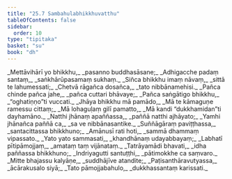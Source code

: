 ```yaml
---
title: "25.7 Sambahulabhikkhuvatthu"
tableOfContents: false
sidebar:
  order: 10
type: "tipitaka"
basket: "su"
book: "dh"
---
```



<DynamicBreadcrumb />

<Division number="368" book="dh" bookNo="18" page="66">

<Paragraph number="395" type="verses" book="dh">
_Mettāvihārī yo bhikkhu,_  
_pasanno buddhasāsane;_  
_Adhigacche padaṃ santaṃ,_  
_saṅkhārūpasamaṃ sukhaṃ._  

</Paragraph>

</Division>
<Division number="369" book="dh" bookNo="18" page="66">

<Paragraph number="396" type="verses" book="dh">
_Siñca bhikkhu imaṃ nāvaṃ,_  
_sittā te lahumessati;_  
_Chetvā rāgañca dosañca,_  
_tato nibbānamehisi._  

</Paragraph>

</Division>
<Division number="370" book="dh" bookNo="18" page="66">

<Paragraph number="397" type="verses" book="dh">
_Pañca chinde pañca jahe,_  
_pañca cuttari bhāvaye;_  
_Pañca saṅgātigo bhikkhu,_  
_“oghatiṇṇo”ti vuccati._  

</Paragraph>

</Division>
<Division number="371" book="dh" bookNo="18" page="66">

<Paragraph number="398" type="verses" book="dh">
_Jhāya bhikkhu mā pamādo,_  
_Mā te kāmaguṇe ramessu cittaṃ;_  
_Mā lohaguḷaṃ gilī pamatto,_  
_Mā kandi “dukkhamidan”ti dayhamāno._  

</Paragraph>

</Division>
<Division number="372" book="dh" bookNo="18" page="66">

<Paragraph number="399" type="verses" book="dh">
_Natthi jhānaṃ apaññassa,_  
_paññā natthi ajhāyato;_  
_Yamhi jhānañca paññā ca,_  
_sa ve nibbānasantike._  

</Paragraph>

</Division>
<Division number="373" book="dh" bookNo="18" page="67">

<Paragraph number="400" type="verses" book="dh">
_Suññāgāraṃ paviṭṭhassa,_  
_santacittassa bhikkhuno;_  
_Amānusī rati hoti,_  
_sammā dhammaṃ vipassato._  

</Paragraph>

</Division>
<Division number="374" book="dh" bookNo="18" page="67">

<Paragraph number="401" type="verses" book="dh">
_Yato yato sammasati,_  
_khandhānaṃ udayabbayaṃ;_  
_Labhatī pītipāmojjaṃ,_  
_amataṃ taṃ vijānataṃ._  

</Paragraph>

</Division>
<Division number="375" book="dh" bookNo="18" page="67">

<Paragraph number="402" type="verses" book="dh">
_Tatrāyamādi bhavati,_  
_idha paññassa bhikkhuno;_  
_Indriyagutti santuṭṭhi,_  
_pātimokkhe ca saṃvaro._  

</Paragraph>

</Division>
<Division number="376" book="dh" bookNo="18" page="67">

<Paragraph number="403" type="verses" book="dh">
_Mitte bhajassu kalyāṇe,_  
_suddhājīve atandite;_  
_Paṭisanthāravutyassa,_  
_ācārakusalo siyā;_  
_Tato pāmojjabahulo,_  
_dukkhassantaṃ karissati._
</Paragraph>
</Division>